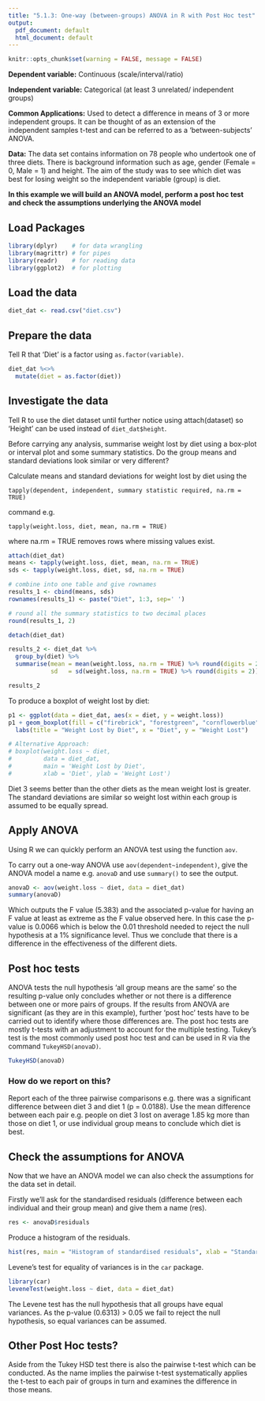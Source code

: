 ---
title: "5.1.3: One-way (between-groups) ANOVA in R with Post Hoc test"
output:
  pdf_document: default
  html_document: default
---

```{r setup, include=FALSE}
knitr::opts_chunk$set(warning = FALSE, message = FALSE)
```

**Dependent variable:** Continuous (scale/interval/ratio)

**Independent variable:** Categorical (at least 3 unrelated/ independent groups)

**Common Applications:** Used to detect a difference in means of 3 or more independent groups. It can be thought of as an extension of the independent samples t-test and can be referred to as a ‘between-subjects’ ANOVA.

**Data:** The data set contains information on 78 people who undertook one of three diets. There is background information such as age, gender (Female = 0, Male = 1) and height. The aim of the study was to see which diet was best for losing weight so the independent variable (group) is diet. 

**In this example we will build an ANOVA model, perform a post hoc test and check the assumptions underlying the ANOVA model**

## Load Packages 
``` {r libraries}
library(dplyr)    # for data wrangling 
library(magrittr) # for pipes 
library(readr)    # for reading data 
library(ggplot2)  # for plotting 
``` 


## Load the data

```{r load_data}
diet_dat <- read.csv("diet.csv")
```

## Prepare the data

Tell R that 'Diet' is a factor using `as.factor(variable)`.

```{r data_prep1}
diet_dat %<>% 
  mutate(diet = as.factor(diet)) 

```


## Investigate the data 

Tell R to use the diet dataset until further notice using attach(dataset) so 'Height' can be used instead of ``diet_dat$height``.

Before carrying any analysis, summarise weight lost by diet using a box-plot or interval plot and some summary statistics. Do the group means and standard deviations look similar or very different? 

Calculate means and standard deviations for weight lost by diet using the 

    tapply(dependent, independent, summary statistic required, na.rm = TRUE)

command e.g. 

    tapply(weight.loss, diet, mean, na.rm = TRUE)

where na.rm = TRUE removes rows where missing values exist.

```{r data_investigate}
attach(diet_dat) 
means <- tapply(weight.loss, diet, mean, na.rm = TRUE) 
sds <- tapply(weight.loss, diet, sd, na.rm = TRUE) 

# combine into one table and give rownames
results_1 <- cbind(means, sds) 
rownames(results_1) <- paste("Diet", 1:3, sep=' ') 

# round all the summary statistics to two decimal places
round(results_1, 2)

detach(diet_dat)

```

``` {r data_investigate_tidyverse} 
results_2 <- diet_dat %>% 
  group_by(diet) %>% 
  summarise(mean = mean(weight.loss, na.rm = TRUE) %>% round(digits = 2), 
            sd   = sd(weight.loss, na.rm = TRUE) %>% round(digits = 2)) 

results_2

``` 

To produce a boxplot of weight lost by diet:

```{r box_plot, warning = FALSE, message = FALSE}
p1 <- ggplot(data = diet_dat, aes(x = diet, y = weight.loss)) 
p1 + geom_boxplot(fill = c("firebrick", "forestgreen", "cornflowerblue")) +
  labs(title = "Weight Lost by Diet", x = "Diet", y = "Weight Lost")

# Alternative Approach: 
# boxplot(weight.loss ~ diet, 
#         data = diet_dat, 
#         main = 'Weight Lost by Diet', 
#         xlab = 'Diet', ylab = 'Weight Lost') 

```

Diet 3 seems better than the other diets as the mean weight lost is greater. The standard deviations are similar so weight lost within each group is assumed to be equally spread.

## Apply ANOVA

Using R we can quickly perform an ANOVA test using the function ``aov``.

To carry out a one-way ANOVA use ``aov(dependent~independent)``, give the ANOVA model a name e.g. ``anovaD`` and use ``summary()`` to see the output.

```{r anova}
anovaD <- aov(weight.loss ~ diet, data = diet_dat)
summary(anovaD)
```

Which outputs the F value (5.383) and the associated p-value for having an F value at least as extreme as the F value observed here. In this case the p-value is 0.0066 which is below the 0.01 threshold needed to reject the null hypothesis at a 1% significance level. Thus we conclude that there is a difference in the effectiveness of the different diets.

## Post hoc tests

ANOVA tests the null hypothesis ‘all group means are the same’ so the resulting p-value only concludes whether or not there is a difference between one or more pairs of groups. If the results from ANOVA are significant (as they are in this example), further ‘post hoc’ tests have to be carried out to identify where those differences are. The post hoc tests are mostly t-tests with an adjustment to account for the multiple testing. Tukey’s test is the most commonly used post hoc test and can be used in R via the command ``TukeyHSD(anovaD)``.

```{r post hoc}
TukeyHSD(anovaD)
```

### How do we report on this?

Report each of the three pairwise comparisons e.g. there was a significant difference between diet 3 and diet 1 (p = 0.0188). Use the mean difference between each pair e.g. people on diet 3 lost on average 1.85 kg more than those on diet 1, or use individual group means to conclude which diet is best.

## Check the assumptions for ANOVA

Now that we have an ANOVA model we can also check the assumptions for the data set in detail.

Firstly we'll ask for the standardised residuals (difference between each individual and their group mean) and give them a name (res).

```{r check_assumptions}
res <- anovaD$residuals
```

Produce a histogram of the residuals.

```{r plot_histogram}
hist(res, main = "Histogram of standardised residuals", xlab = "Standardised residuals")
```

Levene's test for equality of variances is in the ``car`` package.

```{r LeveneTest}
library(car)
leveneTest(weight.loss ~ diet, data = diet_dat)
```

The Levene test has the null hypothesis that all groups have equal variances. As the p-value (0.6313) > 0.05 we fail to reject the null hypothesis, so equal variances can be assumed.

## Other Post Hoc tests?

Aside from the Tukey HSD test there is also the pairwise t-test which can be conducted. As the name implies the pairwise t-test systematically applies the t-test to each pair of groups in turn and examines the difference in those means.
